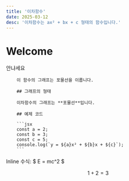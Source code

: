 ```yaml
---
title: '이차함수'
date: 2025-03-12
desc: '이차함수는 ax² + bx + c 형태의 함수입니다.'
---
```


# Welcome

안냐세요

        이 함수의 그래프는 포물선을 이룹니다.

        ## 그래프의 형태

        이차함수의 그래프는 **포물선**입니다.

        ## 예제 코드

        ```jsx
        const a = 2;
        const b = 3;
        const c = 5;
        console.log(`y = ${a}x² + ${b}x + ${c}`);
        ```

Inline 수식: $ E = mc^2 $

$$ 1 + 2 = 3 $$
